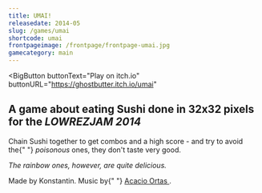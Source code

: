 ```yaml
---
title: UMAI!
releasedate: 2014-05
slug: /games/umai
shortcode: umai
frontpageimage: /frontpage/frontpage-umai.jpg
gamecategory: main
---
```


<BigButton
  buttonText="Play on itch.io"
  buttonURL="https://ghostbutter.itch.io/umai"
></BigButton>
<h2>
  A game about eating Sushi done in 32x32 pixels for the <i>LOWREZJAM 2014</i>
</h2>
<p>
  Chain Sushi together to get combos and a high score - and try to avoid the{" "}
  <i>poisonous</i> ones, they don't taste very good.
</p>
<p>
  <i>The rainbow ones, however, are quite delicious.</i>
</p>
<p>
  Made by Konstantin. Music by{" "}
  <a href="https://soundcloud.com/acacio-ortas" target="_blank">
    Acacio Ortas
  </a>
  .
</p>

